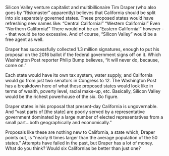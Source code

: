 Silicon Valley venture capitalist and multibillionaire Tim Draper (who also goes by “Riskmaster” apparently) believes that California should be split into six separately governed states. These proposed states would have refreshing new names like: “Central California!” “Western California!” Even “Northern California!” There would not be an “Eastern California!” however -- that would be too excessive. And of course, “Silicon Valley” would be a free agent as well.

Draper has successfully collected 1.3 million signatures, enough to put his proposal on the 2016 ballot if the federal government signs off on it. Which Washington Post reporter Philip Bump believes, “it will never do, because, come on.”

Each state would have its own tax system, water supply, and California would go from just two senators in Congress to 12. The Washington Post has a breakdown here of what these proposed states would look like in terms of wealth, poverty level, racial make-up, etc. Basically, Silicon Valley would be the richest powerhouse of the six. Go figure.

Draper states in his proposal that present-day California is ungovernable. And “vast parts of [the state] are poorly served by a representative government dominated by a large number of elected representatives from a small part…both geographically and economically.”

Proposals like these are nothing new to California, a state which, Draper points out, is “nearly 6 times larger than the average population of the 50 states.” Attempts have failed in the past, but Draper has a lot of money. What do you think? Would six Californias be better than just one? 
